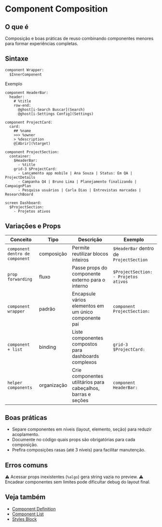 # Component Composition

## O que é
Composição e boas práticas de reuso combinando componentes menores para formar experiências completas.

## Sintaxe
```proto
component Wrapper:
  $InnerComponent
```

Exemplo
<DslPreview>
```dsl
component HeaderBar:
  header:
    # %title
    row-end:
      @ghost[i-Search Buscar](Search)
      @ghost[i-Settings Config](Settings)

component ProjectCard:
  card:
    ## %name
    >>> %owner
    > %description
    @[Abrir](%target)

component ProjectSection:
  container:
    $HeaderBar:
      - %title
    grid-3 $ProjectCard:
      - Lançamento app mobile | Ana Souza | Status: Em QA | ProjectDetails
      - Campanha Q4 | Bruno Lima | Planejamento finalizando | CampaignPlan
      - Pesquisa usuários | Carla Dias | Entrevistas marcadas | ResearchBoard

screen Dashboard:
  $ProjectSection:
    - Projetos ativos
```
</DslPreview>

## Variações e Props
| Conceito | Tipo | Descrição | Exemplo |
| --- | --- | --- | --- |
| `component dentro de component` | composição | Permite reutilizar blocos inteiros | `$HeaderBar` dentro de `ProjectSection` |
| `prop forwarding` | fluxo | Passe props do componente externo para o interno | `$ProjectSection: - Projetos ativos` |
| `component wrapper` | padrão | Encapsule vários elementos em um único componente pai | `component ProjectSection:` |
| `component + list` | binding | Liste componentes compostos para dashboards complexos | `grid-3 $ProjectCard:` |
| `helper components` | organização | Crie componentes utilitários para cabeçalhos, barras e seções | `component HeaderBar:` |

## Boas práticas
- Separe componentes em níveis (layout, elemento, seção) para reduzir acoplamento.
- Documente no código quais props são obrigatórias para cada composição.
- Prefira composições rasas (até 3 níveis) para facilitar manutenção.

## Erros comuns
⚠ Acessar props inexistentes (`%algo`) gera string vazia no preview.
⚠ Encadear componentes sem limites pode dificultar debug do layout final.

## Veja também
- [Component Definition](./component-definition)
- [Component List](./component-list)
- [Styles Block](./styles-block)
